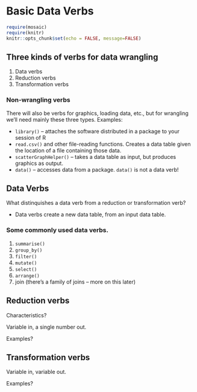 # Basic Data Verbs {#basicdataverbs}

```r
require(mosaic)
require(knitr)
knitr::opts_chunk$set(echo = FALSE, message=FALSE)
```

## Three kinds of verbs for data wrangling

1. Data verbs
2. Reduction verbs
3. Transformation verbs

### Non-wrangling verbs

There will also be verbs for graphics, loading data, etc., but for wrangling we'll need mainly these three types. Examples:

* `library()` -- attaches the software distributed in a package to your session of R
* `read.csv()` and other file-reading functions. Creates a data table given the location of a file containing those data.
* `scatterGraphHelper()` -- takes a data table as input, but produces graphics as output.
* `data()` -- accesses data from a package. `data()` is not a data verb!


## Data Verbs

What distinquishes a data verb from a reduction or transformation verb?

* Data verbs create a new data table, from an input data table.

### Some commonly used data verbs.

1. `summarise()`
2. `group_by()`
3. `filter()`
4. `mutate()`
5. `select()`
6. `arrange()`
7. join (there's a family of joins -- more on this later)



## Reduction verbs

Characteristics?

Variable in, a single number out.

Examples?

## Transformation verbs

Variable in, variable out.

Examples?

